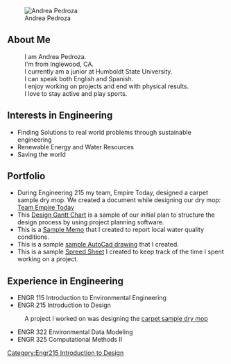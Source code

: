 [[File:IMG 0697.JPG|thumb|left|Andrea Pedroza]]

== About Me ==
: I am Andrea Pedroza.
: I'm from Inglewood, CA.
: I currently am a junior at Humboldt State University.
: I can speak both English and Spanish.
: I enjoy working on projects and end with physical results. 
: I love to stay active and play sports.

== Interests in Engineering ==
* Finding Solutions to real world problems through sustainable engineering
* Renewable Energy and Water Resources
* Saving the world

==Portfolio==
*During Engineering 215 my team, Empire Today, designed a carpet sample dry mop. We created a document while designing our dry mop: [https://www.dropbox.com/s/2koat8y3b14fmmc/Empire%20Today_215SH_S13.docx?dl=0 Team Empire Today]
* This [https://www.dropbox.com/s/k6ezsav8z2ewv10/Empire%20Today%20Team%20Gantt%20Chart.mpp?dl=0 Design Gantt Chart] is a sample of our initial plan to structure the design process by using project planning software.
*This is a [https://www.dropbox.com/s/05ye2ztp7jsrpq9/Field%20Methods%20Memo.pdf?dl=0 Sample Memo] that I created to report local water quality conditions. 
*This is a sample [https://www.dropbox.com/s/ar1xvzisw4j74x6/AndreaPedrozaACAD3.pdf?dl=0 sample AutoCad drawing] that I created.
*This is a sample [https://www.dropbox.com/s/s64krpl4os057sp/Project%20Time%20Sheet.xlsx?dl=0 Spreed Sheet] I created to keep track of the time I spent working on a project.

== Experience in Engineering ==
*ENGR 115 Introduction to Environmental Engineering
*ENGR 215 Introduction to Design
:A project I worked on was designing the [[SCRAP_Humboldt_carpet_samples_dry_mop|carpet sample dry mop]]
*ENGR 322 Environmental Data Modeling
*ENGR 325 Computational Methods II

[[Category:Engr215 Introduction to Design]]